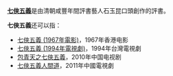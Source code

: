 '''[[三侠五义|七俠五義]]'''是由清朝咸豐年間評書藝人石玉昆口頭創作的評書。

'''七俠五義'''还可以指：
*[[七俠五義_(1967年電影)|七俠五義 (1967年電影)]]，1967年香港电影
*[[七俠五義_(1994年電視劇)|七俠五義 (1994年電視劇)]]，1994年台灣電視劇
*[[包青天之七俠五義|包青天之七俠五義]]，2010年中国电视剧
*[[七俠五義人間道|七俠五義人間道]]，2011年中國電視劇

{{Disambig|Cat=四字作品消歧义}}